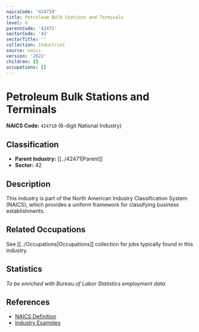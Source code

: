 ```yaml
---
naicsCode: '424710'
title: Petroleum Bulk Stations and Terminals
level: 6
parentCode: '42471'
sectorCode: '42'
sectorTitle: ''
collection: Industries
source: naics
version: '2022'
children: []
occupations: []
---
```

# Petroleum Bulk Stations and Terminals

**NAICS Code:** `424710` (6-digit National Industry)

## Classification

- **Parent Industry:** [[../42471|Parent]]
- **Sector:** 42

## Description

This industry is part of the North American Industry Classification System (NAICS), which provides a uniform framework for classifying business establishments.

## Related Occupations

See [[../Occupations|Occupations]] collection for jobs typically found in this industry.

## Statistics

*To be enriched with Bureau of Labor Statistics employment data*

## References

- [NAICS Definition](https://www.census.gov/naics/)
- [Industry Examples](https://www.census.gov/naics/2022NAICS/)
